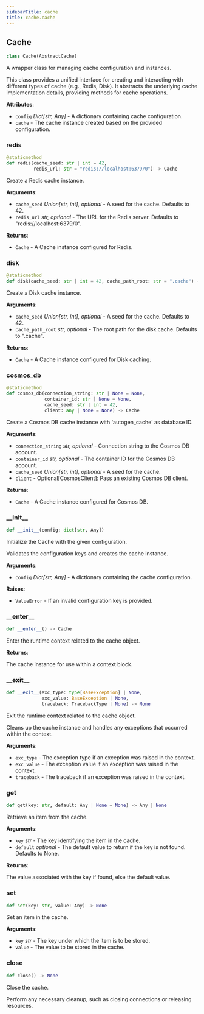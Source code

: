 ```yaml
---
sidebarTitle: cache
title: cache.cache
---
```


## Cache

```python
class Cache(AbstractCache)
```

A wrapper class for managing cache configuration and instances.

This class provides a unified interface for creating and interacting with
different types of cache (e.g., Redis, Disk). It abstracts the underlying
cache implementation details, providing methods for cache operations.

**Attributes**:

- `config` _Dict[str, Any]_ - A dictionary containing cache configuration.
- `cache` - The cache instance created based on the provided configuration.

### redis

```python
@staticmethod
def redis(cache_seed: str | int = 42,
          redis_url: str = "redis://localhost:6379/0") -> Cache
```

Create a Redis cache instance.

**Arguments**:

- `cache_seed` _Union[str, int], optional_ - A seed for the cache. Defaults to 42.
- `redis_url` _str, optional_ - The URL for the Redis server. Defaults to "redis://localhost:6379/0".
  

**Returns**:

- `Cache` - A Cache instance configured for Redis.

### disk

```python
@staticmethod
def disk(cache_seed: str | int = 42, cache_path_root: str = ".cache") -> Cache
```

Create a Disk cache instance.

**Arguments**:

- `cache_seed` _Union[str, int], optional_ - A seed for the cache. Defaults to 42.
- `cache_path_root` _str, optional_ - The root path for the disk cache. Defaults to ".cache".
  

**Returns**:

- `Cache` - A Cache instance configured for Disk caching.

### cosmos\_db

```python
@staticmethod
def cosmos_db(connection_string: str | None = None,
              container_id: str | None = None,
              cache_seed: str | int = 42,
              client: any | None = None) -> Cache
```

Create a Cosmos DB cache instance with 'autogen_cache' as database ID.

**Arguments**:

- `connection_string` _str, optional_ - Connection string to the Cosmos DB account.
- `container_id` _str, optional_ - The container ID for the Cosmos DB account.
- `cache_seed` _Union[str, int], optional_ - A seed for the cache.
- `client` - Optional[CosmosClient]: Pass an existing Cosmos DB client.
  

**Returns**:

- `Cache` - A Cache instance configured for Cosmos DB.

### \_\_init\_\_

```python
def __init__(config: dict[str, Any])
```

Initialize the Cache with the given configuration.

Validates the configuration keys and creates the cache instance.

**Arguments**:

- `config` _Dict[str, Any]_ - A dictionary containing the cache configuration.
  

**Raises**:

- `ValueError` - If an invalid configuration key is provided.

### \_\_enter\_\_

```python
def __enter__() -> Cache
```

Enter the runtime context related to the cache object.

**Returns**:

  The cache instance for use within a context block.

### \_\_exit\_\_

```python
def __exit__(exc_type: type[BaseException] | None,
             exc_value: BaseException | None,
             traceback: TracebackType | None) -> None
```

Exit the runtime context related to the cache object.

Cleans up the cache instance and handles any exceptions that occurred
within the context.

**Arguments**:

- `exc_type` - The exception type if an exception was raised in the context.
- `exc_value` - The exception value if an exception was raised in the context.
- `traceback` - The traceback if an exception was raised in the context.

### get

```python
def get(key: str, default: Any | None = None) -> Any | None
```

Retrieve an item from the cache.

**Arguments**:

- `key` _str_ - The key identifying the item in the cache.
- `default` _optional_ - The default value to return if the key is not found.
  Defaults to None.
  

**Returns**:

  The value associated with the key if found, else the default value.

### set

```python
def set(key: str, value: Any) -> None
```

Set an item in the cache.

**Arguments**:

- `key` _str_ - The key under which the item is to be stored.
- `value` - The value to be stored in the cache.

### close

```python
def close() -> None
```

Close the cache.

Perform any necessary cleanup, such as closing connections or releasing resources.

